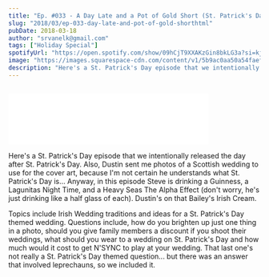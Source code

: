 ```yaml
---
title: "Ep. #033 - A Day Late and a Pot of Gold Short (St. Patrick's Day Special)"
slug: "2018/03/ep-033-day-late-and-pot-of-gold-shorthtml"
pubDate: 2018-03-18
author: "srvanelk@gmail.com"
tags: ["Holiday Special"]
spotifyUrl: "https://open.spotify.com/show/09hCjT9XXAKzGin8bkLG3a?si=kjRZvQ1JTb6Ov3HVzSSlWA"
image: "https://images.squarespace-cdn.com/content/v1/5b9ac0aa50a54faef024c950/1574375321092-B12I9P6GDGZWGTP32VWH/stpatty.jpeg?format=original"
description: "Here's a St. Patrick's Day episode that we intentionally released the day after St. Patrick's Day. Also, Dustin sent me photos of a Scottish wedding to use for the cover art, because I'm not certain he understands what St. Patrick's Day is... Anyway, in this episode Steve is drinking a Guinness, a Lagunitas Night Time, and a Heavy Seas The Alpha Effect (don't worry, he's just drinking like a half glass of each). Dustin's on that Bailey's Irish Cream."
---
```


<figure>
  <img src="https://images.squarespace-cdn.com/content/v1/5b9ac0aa50a54faef024c950/1574375321092-B12I9P6GDGZWGTP32VWH/stpatty.jpeg?format=original" alt="" />
</figure>
<iframe class="embedly-embed" src="//cdn.embedly.com/widgets/media.html?src=https%3A%2F%2Fanchor.fm%2Fweddingphotohangover%2Fembed%2Fepisodes%2FEp--033---A-Day-Late-and-a-Pot-of-Gold-Short-St--Patricks-Day-Special-e1rih8&url=https%3A%2F%2Fanchor.fm%2Fweddingphotohangover%2Fepisodes%2FEp--033---A-Day-Late-and-a-Pot-of-Gold-Short-St--Patricks-Day-Special-e1rih8&image=http%3A%2F%2Fi1.sndcdn.com%2Fartworks-000318643320-o01ora-original.jpg&key=61d05c9d54e8455ea7a9677c366be814&type=text%2Fhtml&schema=anchor&wmode=opaque" width="400" height="102" scrolling="no" frameborder="0" allow="autoplay; fullscreen" allowfullscreen="true"></iframe>

Here's a St. Patrick's Day episode that we intentionally released the day after St. Patrick's Day. Also, Dustin sent me photos of a Scottish wedding to use for the cover art, because I'm not certain he understands what St. Patrick's Day is... Anyway, in this episode Steve is drinking a Guinness, a Lagunitas Night Time, and a Heavy Seas The Alpha Effect (don't worry, he's just drinking like a half glass of each). Dustin's on that Bailey's Irish Cream.

Topics include Irish Wedding traditions and ideas for a St. Patrick's Day themed wedding. Questions include, how do you brighten up just one thing in a photo, should you give family members a discount if you shoot their weddings, what should you wear to a wedding on St. Patrick's Day and how much would it cost to get N'SYNC to play at your wedding. That last one's not really a St. Patrick's Day themed question... but there was an answer that involved leprechauns, so we included it.
